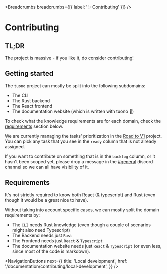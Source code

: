 
<MetaTags
  title="Tuono - Contributing"
  canonical="https://tuono.dev/documentation/contributing"
  description="The project is massive - if you like it, do consider contributing!"
/>


<Breadcrumbs breadcrumbs={[{ label: '✨ Contributing' }]} />

# Contributing

## TL;DR

The project is massive - if you like it, do consider contributing!

## Getting started

The `tuono` project can mostly be split into the following subdomains:

- The CLI
- The Rust backend
- The React frontend
- The documentation website (which is written with tuono 🚀)

To check what the knowledge requirements are for each domain, check the
[requirements](#requirements) section below.

We are currently managing the tasks' prioritization in the [Road to V1](https://github.com/orgs/tuono-labs/projects/2) project.
You can pick any task that you see in the `ready` column that is not already assigned.

If you want to contribute on something that is in the `backlog` column, or it hasn't been scoped yet, please drop a message in the [#general](https://discord.com/invite/khQzPa654B) discord channel so we can all have visibility of it.

## Requirements

It's not strictly required to know both React (& typescript) and Rust (even though it
would be a great nice to have).

Without taking into account specific cases, we can mostly split the domain requirements by:

- The `CLI` needs Rust knowledge (even though a couple of scenarios might also need Typescript)
- The Backend needs just `Rust`
- The Frontend needs just `React` & `Typescript`
- The documentation website needs just `React` & `Typescript` (or even less, since most of the
  code is markdown).


<NavigationButtons
  next={{
    title: 'Local development',
    href: '/documentation/contributing/local-development',
  }}
/>
